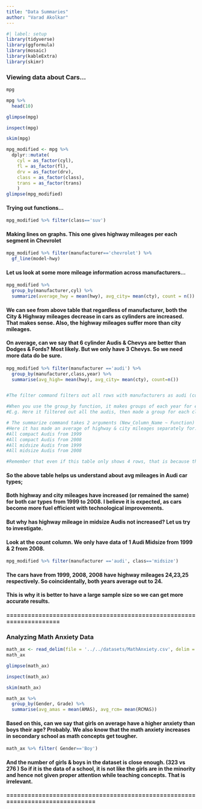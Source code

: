 ```yaml
---
title: "Data Summaries"
author: "Varad Akolkar"
---
```


```r
#| label: setup
library(tidyverse)
library(ggformula)
library(mosaic)
library(kableExtra)
library(skimr)
```

### Viewing data about Cars...

```r
mpg
```

```r
mpg %>% 
  head(10)
```

```r
glimpse(mpg)
```

```r
inspect(mpg)
```

```r
skim(mpg)
```

```r
mpg_modified <- mpg %>% 
  dplyr::mutate(
    cyl = as_factor(cyl),
    fl = as_factor(fl),
    drv = as_factor(drv),
    class = as_factor(class),
    trans = as_factor(trans)
    )
glimpse(mpg_modified)
```

#### Trying out functions...

```r
mpg_modified %>% filter(class=='suv') 
```

#### Making lines on graphs. This one gives highway mileages per each segment in Chevrolet

```r
mpg_modified %>% filter(manufacturer=='chevrolet') %>% 
  gf_line(model~hwy)
```

#### Let us look at some more mileage information across manufacturers...

```r
mpg_modified %>%
  group_by(manufacturer,cyl) %>%
  summarize(average_hwy = mean(hwy), avg_city= mean(cty), count = n())
```

#### We can see from above table that regardless of manufacturer, both the City & Highway mileages decrease in cars as cylinders are increased. That makes sense. Also, the highway mileages suffer more than city mileages.

#### On average, can we say that 6 cylinder Audis & Chevys are better than Dodges & Fords? Most likely. But we only have 3 Chevys. So we need more data do be sure.

```r
mpg_modified %>% filter(manufacturer =='audi') %>% 
  group_by(manufacturer,class,year) %>% 
  summarise(avg_high= mean(hwy), avg_city= mean(cty), count=n())


#The filter command filters out all rows with manufacturers as audi (common sense)

#When you use the group_by function, it makes groups of each year for each class for each manufacturer.
#E.g. Here it filtered out all the audis, then made a group for each class of an audi (compact & midsize) and then further made a separate row for each year for both the classes.

# The summarize command takes 2 arguments (New_Column_Name ~ Function) 
#Here it has made an average of highway & city mileages separately for: 
#All compact Audis from 1999
#All compact Audis from 2008
#All midsize Audis from 1999
#All midsize Audis from 2008

#Remember that even if this table only shows 4 rows, that is because they were grouped by class & year. But there are still differences between cylinders, engine displacement, fuel type in the cars & actually there are a lot of Audi types.
```

#### So the above table helps us understand about avg mileages in Audi car types;

#### Both highway and city mileages have increased (or remained the same) for both car types from 1999 to 2008. I believe it is expected, as cars become more fuel efficient with technological improvements.

#### But why has highway mileage in midsize Audis not increased? Let us try to investigate.

#### Look at the count column. We only have data of 1 Audi Midsize from 1999 & 2 from 2008.

```r

mpg_modified %>% filter(manufacturer =='audi', class=='midsize')
```

#### The cars have from 1999, 2008, 2008 have highway mileages 24,23,25 respectively. So coincidentally, both years average out to 24.

#### This is why it is better to have a large sample size so we can get more accurate results.

#### ====================================================================

### Analyzing Math Anxiety Data

```r

math_ax <- read_delim(file = '../../datasets/MathAnxiety.csv', delim = ';')
math_ax
```

```r
glimpse(math_ax)
```

```r
inspect(math_ax)

```

```r
skim(math_ax)
```

```r
math_ax %>% 
  group_by(Gender, Grade) %>% 
  summarise(avg_amas = mean(AMAS), avg_rcm= mean(RCMAS))

```

#### Based on this, can we say that girls on average have a higher anxiety than boys their age? Probably. We also know that the math anxiety increases in secondary school as math concepts get tougher.

```r
math_ax %>% filter( Gender=='Boy')
```

#### And the number of girls & boys in the dataset is close enough. (323 vs 276 ) So if it is the data of a school, it is not like the girls are in the minority and hence not given proper attention while teaching concepts. That is irrelevant.

#### ==============================================================================
